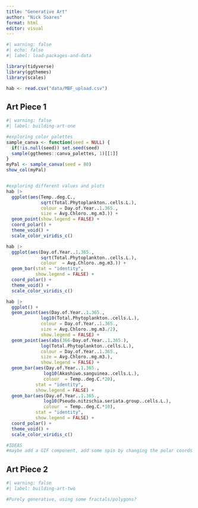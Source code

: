 ```yaml
---
title: "Generative Art"
author: "Nick Soares"
format: html
editor: visual
---
```


```r
#| warning: false
#| echo: false
#| label: load-packages-and-data

library(tidyverse)
library(ggthemes)
library(scales)

hab <- read.csv("data/MBF_upload.csv")
```

## Art Piece 1

```r
#| warning: false
#| label: building-art-one

#exploring color palettes
sample_canva <- function(seed = NULL) {
  if(!is.null(seed)) set.seed(seed)
  sample(ggthemes::canva_palettes, 1)[[1]]
}
myPal <- sample_canva(seed = 80)
show_col(myPal)


#exploring different values and plots
hab |>
  ggplot(aes(Temp..deg.C., 
             sqrt(Total.Phytoplankton..cells.L.), 
             colour = Day.of.Year..1.365., 
             size = Avg.Chloro..mg.m3.)) + 
  geom_point(show.legend = FALSE) + 
  coord_polar() + 
  theme_void() +
  scale_color_viridis_c()

hab |>
  ggplot(aes(Day.of.Year..1.365., 
             sqrt(Total.Phytoplankton..cells.L.), 
             colour  = Avg.Chloro..mg.m3.)) + 
  geom_bar(stat = "identity", 
           show.legend = FALSE) + 
  coord_polar() + 
  theme_void() +
  scale_color_viridis_c()

hab |>
  ggplot() +
  geom_point(aes(Day.of.Year..1.365., 
             log10(Total.Phytoplankton..cells.L.), 
             colour = Day.of.Year..1.365., 
             size = Avg.Chloro..mg.m3./2),
             show.legend = FALSE) +
  geom_point(aes(abs(366-Day.of.Year..1.365.), 
             log(Total.Phytoplankton..cells.L.), 
             colour = Day.of.Year..1.365., 
             size = Avg.Chloro..mg.m3.),
             show.legend = FALSE) +
  geom_bar(aes(Day.of.Year..1.365., 
              log10(Akashiwo.sanguinea..cells.L.), 
              colour  = Temp..deg.C.*20),
           stat = "identity", 
           show.legend = FALSE) +
  geom_bar(aes(Day.of.Year..1.365., 
              log10(Pseudo.nitzschia.seriata.group..cells.L.), 
              colour  = Temp..deg.C.*10),
           stat = "identity", 
           show.legend = FALSE) +
  coord_polar() + 
  theme_void() +
  scale_color_viridis_c()

#IDEAS
#maybe add a GIF component, add some spin by changing the polar coords (x+1 or something) with gganimate?

```

## Art Piece 2

```r
#| warning: false
#| label: building-art-two

#Purely generative, using some fractals/polygons?
```
